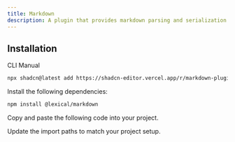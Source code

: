 ```yaml
---
title: Markdown
description: A plugin that provides markdown parsing and serialization support for the editor.
---
```


<ComponentPreview
  name="markdown-plugin-demo"
  className="[&_.preview>[data-orientation=vertical]]:sm:max-w-[70%]"
  description="A plugin that provides markdown parsing and serialization support for the editor."
/>

## Installation

<Tabs defaultValue="cli">

<TabsList>
  <TabsTrigger value="cli">CLI</TabsTrigger>
  <TabsTrigger value="manual">Manual</TabsTrigger>
</TabsList>

<TabsContent value="cli">

```bash
npx shadcn@latest add https://shadcn-editor.vercel.app/r/markdown-plugin.json
```

</TabsContent>

<TabsContent value="manual">

<Steps>

<Step>Install the following dependencies:</Step>

```bash
npm install @lexical/markdown
```

<Step>Copy and paste the following code into your project.</Step>

<ComponentSource name="markdown-plugin" />

<Step>Update the import paths to match your project setup.</Step>

</Steps>

</TabsContent>

</Tabs>
